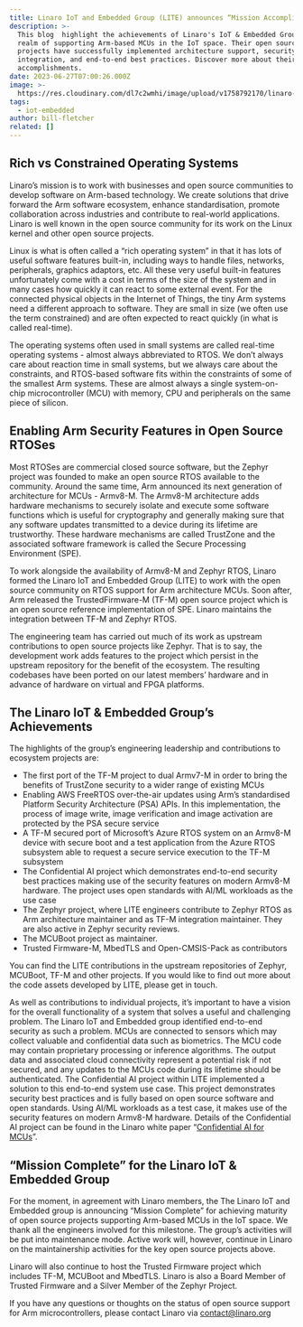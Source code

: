```yaml
---
title: Linaro IoT and Embedded Group (LITE) announces “Mission Accomplished"
description: >-
  This blog  highlight the achievements of Linaro's IoT & Embedded Group in the
  realm of supporting Arm-based MCUs in the IoT space. Their open source
  projects have successfully implemented architecture support, security
  integration, and end-to-end best practices. Discover more about their
  accomplishments.
date: 2023-06-27T07:00:26.000Z
image: >-
  https://res.cloudinary.com/dl7c2wmhi/image/upload/v1758792170/linaro-website/images/blog/IoT_Planet_UNDER_2MB
tags:
  - iot-embedded
author: bill-fletcher
related: []
---
```


## Rich vs Constrained Operating Systems

Linaro’s mission is to work with businesses and open source communities to develop software on Arm-based technology. We create solutions that drive forward the Arm software ecosystem, enhance standardisation, promote collaboration across industries and contribute to real-world applications. Linaro is well known in the open source community for its work on the Linux kernel and other open source projects.

Linux is what is often called a “rich operating system” in that it has lots of useful software features built-in, including ways to handle files, networks, peripherals, graphics adaptors, etc. All these very useful built-in features unfortunately come with a cost in terms of the size of the system and in many cases how quickly it can react to some external event. For the  connected physical objects in the Internet of Things, the tiny Arm systems need a different approach to software. They are small in size (we often use the term constrained) and are often expected to react quickly (in what is called real-time).

The operating systems often used in small systems are called real-time operating systems - almost always abbreviated to RTOS. We don’t always care about reaction time in small systems, but we always care about the constraints, and RTOS-based software fits within the constraints of some of the smallest Arm systems. These are almost always a single system-on-chip microcontroller (MCU) with memory, CPU and peripherals on the same piece of silicon.

## Enabling Arm Security Features in Open Source RTOSes

Most RTOSes are commercial closed source software, but the Zephyr project was founded to make an open source RTOS available to the community. Around the same time, Arm announced its next generation of architecture for MCUs - Armv8-M. The Armv8-M architecture adds hardware mechanisms to securely isolate and execute some software functions which is useful for cryptography and generally making sure that any software updates transmitted to a device during its lifetime are trustworthy. These hardware mechanisms are called TrustZone and the associated software framework is called the Secure Processing Environment (SPE).

To work alongside the availability of Armv8-M and Zephyr RTOS, Linaro formed the Linaro IoT and Embedded Group (LITE) to work with the open source community on RTOS support for Arm architecture MCUs. Soon after, Arm released the TrustedFirmware-M (TF-M) open source project which is an open source reference implementation of SPE. Linaro maintains the integration between TF-M and Zephyr RTOS.

The engineering team has carried out much of its work as upstream contributions to open source projects like Zephyr. That is to say, the development work adds features to the project which persist in the upstream repository for the benefit of the ecosystem. The resulting codebases have been ported on our latest members’ hardware and in advance of hardware on virtual and FPGA platforms.

## The Linaro IoT & Embedded Group’s Achievements 

The highlights of the group’s engineering leadership and contributions to ecosystem projects are:

* The first port of the TF-M project to dual Armv7-M in order to bring the benefits of TrustZone security to a wider range of existing MCUs
* Enabling AWS FreeRTOS over-the-air updates using Arm’s standardised Platform Security Architecture (PSA) APIs. In this implementation, the process of image write, image verification and image activation are protected by the PSA secure service
* A TF-M secured port of Microsoft’s Azure RTOS system on an Armv8-M device with secure boot and a test application from the Azure RTOS subsystem able to request a secure service execution to the TF-M subsystem
* The Confidential AI project which demonstrates end-to-end security best practices making use of the security features on modern Armv8-M hardware. The project uses open standards with AI/ML workloads as the use case
* The Zephyr project, where LITE engineers contribute to Zephyr RTOS as Arm architecture maintainer and as TF-M integration maintainer. They are also active in Zephyr security reviews.
* The MCUBoot project as maintainer.
* Trusted Firmware-M, MbedTLS and Open-CMSIS-Pack as contributors

You can find the LITE contributions in the upstream repositories of Zephyr, MCUBoot, TF-M and other projects. If you would like to find out more about the code assets developed by LITE, please get in touch.

As well as contributions to individual projects, it’s important to have a vision for the overall functionality of a system that solves a useful and challenging problem. The Linaro IoT and Embedded group identified end-to-end security as such a problem. MCUs are connected to sensors which may collect valuable and confidential data such as biometrics. The MCU code may contain proprietary processing or inference algorithms. The output data and associated cloud connectivity represent a potential risk if not secured, and any updates to the MCUs code during its lifetime should be authenticated. The Confidential AI project within LITE implemented a solution to this end-to-end system use case. This project demonstrates security best practices and is fully based on open source software and open standards. Using AI/ML workloads as a test case, it makes use of the security features on modern Armv8-M hardware. Details of the Confidential AI project can be found in the Linaro white paper “[Confidential AI for MCUs](https://static.linaro.org/assets/ConfidentialAI-LinaroWhitePaper.pdf)”.

## “Mission Complete” for the Linaro IoT & Embedded Group

For the moment, in agreement with Linaro members, the The Linaro IoT and Embedded group is announcing “Mission Complete” for achieving maturity of open source projects supporting Arm-based MCUs in the IoT space. We thank all the engineers involved for this milestone. The group’s activities will be put into maintenance mode. Active work will, however, continue in Linaro on the maintainership activities for the key open source projects above.

Linaro will also continue to host the Trusted Firmware project which includes TF-M, MCUBoot and MbedTLS. Linaro is also a Board Member of Trusted Firmware and a Silver Member of the Zephyr Project.

If you have any questions or thoughts on the status of open source support for Arm microcontrollers, please contact Linaro via contact@linaro.org
